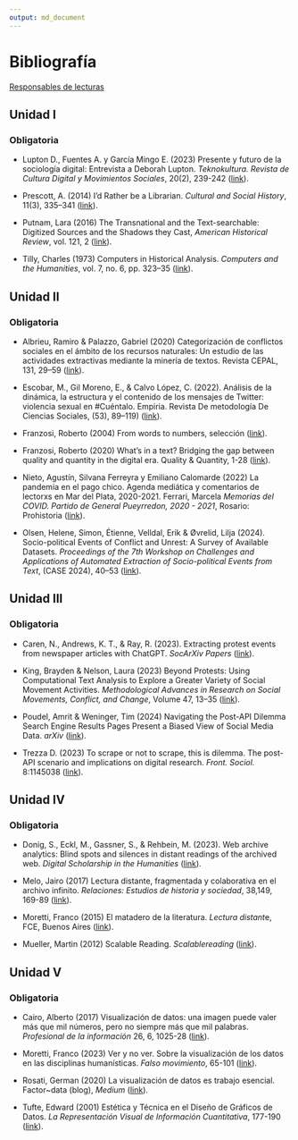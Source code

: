 ```yaml
---
output: md_document
---
```


# Bibliografía

[Responsables de lecturas](https://docs.google.com/spreadsheets/d/1daRYQMJXmObIAJEE3GKJkB89YuvCS28P4jiMcUdkSIU/edit?usp=sharing "Formulario")

## Unidad I

### Obligatoria

-   Lupton D., Fuentes A. y García Mingo E. (2023) Presente y futuro de la sociología digital: Entrevista a Deborah Lupton. *Teknokultura. Revista de Cultura Digital y Movimientos Sociales*, 20(2), 239-242 ([link](https://revistas.ucm.es/index.php/TEKN/article/view/87181/4564456566105 "Presente y futuro de la sociología digital")).

-   Prescott, A. (2014) I’d Rather be a Librarian. *Cultural and Social History*, 11(3), 335–341
([link](https://github.com/agusnieto77/Sem-UBA/raw/master/bibliograf%C3%ADa/prescott2014.pdf "I’d Rather be a Librarian")).

-   Putnam, Lara (2016) The Transnational and the Text-searchable: Digitized Sources and the Shadows they Cast, *American Historical Review*, vol. 121, 2
([link](https://academic.oup.com/ahr/article/121/2/377/2581842 "The Transnational and the Text-searchable")).

-   Tilly, Charles (1973) Computers in Historical Analysis. *Computers and the Humanities*, vol. 7, no. 6,  pp. 323–35
([link](https://github.com/agusnieto77/Sem-UBA/raw/master/bibliograf%C3%ADa/tilly_computers_in_historical_analysis.pdf "Computers in Historical Analysis")).

## Unidad II

### Obligatoria

-   Albrieu, Ramiro & Palazzo, Gabriel (2020) Categorización de conflictos sociales en el ámbito de los recursos naturales: Un estudio de las actividades extractivas mediante la minería de textos. Revista CEPAL, 131, 29--59 ([link](https://repositorio.cepal.org/bitstream/handle/11362/45952/RVE131_Albrieu.pdf?sequence=1&isAllowed=y "Categorización de conflictos sociales en el ámbito de los recursos naturales")).

-   Escobar, M., Gil Moreno, E., & Calvo López, C. (2022). Análisis de la dinámica, la estructura y el contenido de los mensajes de Twitter: violencia sexual en #Cuéntalo. Empiria. Revista De metodología De Ciencias Sociales, (53), 89–119) ([link](https://revistas.uned.es/index.php/empiria/article/view/32614/25534 "Análisis de la dinámica, la estructura y el contenido de los mensajes de Twitter")).

-   Franzosi, Roberto (2004) From words to numbers, selección ([link](https://sci-hub.se/https://doi.org/10.1007/s11135-020-01067-6 "From words to numbers")).

-   Franzosi, Roberto (2020) What's in a text? Bridging the gap between quality and quantity in the digital era. Quality & Quantity, 1-28 ([link](https://sci-hub.se/https://doi.org/10.1007/s11135-020-01067-6 "What's in a text?")).

-   Nieto, Agustín, Silvana Ferreyra y Emiliano Calomarde (2022) La pandemia en el pago chico. Agenda mediática y comentarios de lectorxs en Mar del Plata, 2020-2021. Ferrari, Marcela *Memorias del COVID. Partido de General Pueyrredon, 2020 - 2021*, Rosario: Prohistoria ([link](https://www.academia.edu/77606214/TIEMPOS_DE_PANDEMIA "La pandemia en el pago chico")).

-   Olsen, Helene, Simon, Étienne, Velldal, Erik & Øvrelid, Lilja (2024). Socio-political Events of Conflict and Unrest: A Survey of Available Datasets. *Proceedings of the 7th Workshop on Challenges and Applications of Automated Extraction of Socio-political Events from Text*, (CASE 2024), 40–53
([link](https://aclanthology.org/2024.case-1.5.pdf "Socio-political Events of Conflict and Unrest")).

## Unidad III

### Obligatoria

-   Caren, N., Andrews, K. T., & Ray, R. (2023). Extracting protest events from newspaper articles with ChatGPT. *SocArXiv Papers*
([link](https://osf.io/preprints/socarxiv/dvht7 "Extracting protest events")).

-   King, Brayden & Nelson, Laura (2023) Beyond Protests: Using Computational Text Analysis to Explore a Greater Variety of Social Movement Activities. *Methodological Advances in Research on Social Movements, Conflict, and Change*, Volume 47, 13–35 ([link](https://www.lauraknelson.com/publication/beyond-protests/beyond-protests.pdf "Beyond Protests")).

-   Poudel, Amrit & Weninger, Tim (2024) Navigating the Post-API Dilemma Search Engine Results Pages Present a Biased View of Social Media Data. *arXiv* ([link](https://arxiv.org/html/2401.15479v2 "Navigating the Post-API Dilemma")).

-   Trezza D. (2023) To scrape or not to scrape, this is dilemma. The post-API scenario and implications on digital research. *Front. Sociol.* 8:1145038 ([link](https://www.frontiersin.org/articles/10.3389/fsoc.2023.1145038/full "To scrape or not to scrape")).

## Unidad IV

### Obligatoria

-   Donig, S., Eckl, M., Gassner, S., & Rehbein, M. (2023). Web archive analytics: Blind spots and silences in distant readings of the archived web. *Digital Scholarship in the Humanities* ([link](https://doi.org/10.1093/llc/fqad014 "Web archive analytics")).

-   Melo, Jairo (2017) Lectura distante, fragmentada y colaborativa en el archivo infinito. *Relaciones: Estudios de historia y sociedad*, 38,149, 169-89 ([link](https://www.scielo.org.mx/pdf/rz/v38n149/2448-7554-rz-38-149-00169.pdf "Lectura distante, fragmentada y colaborativa en el archivo infinito")).

-   Moretti, Franco (2015) El matadero de la literatura. *Lectura distant*e, FCE, Buenos Aires ([link](https://github.com/agusnieto77/Sem-UBA/raw/master/bibliograf%C3%ADa/Moretti%20-%20El%20matadero%20de%20la%20literatura%20III.pdf "El matadero de la literatura")).

-   Mueller, Martin (2012) Scalable Reading. *Scalablereading* ([link](https://scalablereading.northwestern.edu/?page_id=22 "Scalable Reading")).

## Unidad V

### Obligatoria

-   Cairo, Alberto (2017) Visualización de datos: una imagen puede valer más que mil números, pero no siempre más que mil palabras. *Profesional de la información* 26, 6, 1025-28
([link](https://doi.org/10.3145/epi.2017.nov.02 "Visualización de datos")).

-   Moretti, Franco (2023) Ver y no ver. Sobre la visualización de los datos en las disciplinas humanísticas. *Falso movimiento*, 65-101
([link](https://doi.org/10.51829/Drassana.28.650 "Ver y no ver")).

-   Rosati, German (2020) La visualización de datos es trabajo esencial. Factor\~data (blog), *Medium* ([link](https://medium.com/factor-data/la-visualizaci%C3%B3n-de-datos-es-trabajo-esencial-ea7acc20b5d3 "La visualización de datos es trabajo esencial")).

-   Tufte, Edward (2001) Estética y Técnica en el Diseño de Gráficos de Datos. *La Representación Visual de Información Cuantitativa*, 177-190
([link](https://medium.com/factor-data/la-visualizaci%C3%B3n-de-datos-es-trabajo-esencial-ea7acc20b5d3 "Estética y Técnica en el Diseño de Gráficos de Datos")).
